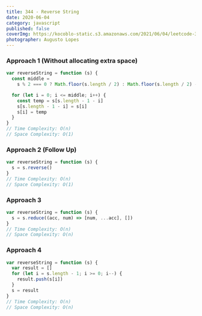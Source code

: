 ```yaml
---
title: 344 - Reverse String
date: 2020-06-04
category: javascript
published: false
coverImg: https://kocoblo-static.s3.amazonaws.com/2021/06/04/leetcode-344/cover-img.jpg
photographer: Augusto Lopes
---
```


### Approach 1 (Without allocating extra space)

```js
var reverseString = function (s) {
  const middle =
    s % 2 === 0 ? Math.floor(s.length / 2) : Math.floor(s.length / 2) - 1

  for (let i = 0; i <= middle; i++) {
    const temp = s[s.length - 1 - i]
    s[s.length - 1 - i] = s[i]
    s[i] = temp
  }
}
// Time Complexity: O(n)
// Space Complexity: O(1)
```

### Approach 2 (Follow Up)

```js
var reverseString = function (s) {
  s = s.reverse()
}
// Time Complexity: O(n)
// Space Complexity: O(1)
```

### Approach 3

```js
var reverseString = function (s) {
  s = s.reduce((acc, num) => [num, ...acc], [])
}
// Time Complexity: O(n)
// Space Complexity: O(n)
```

### Approach 4

```js
var reverseString = function (s) {
  var result = []
  for (let i = s.length - 1; i >= 0; i--) {
    result.push(s[i])
  }
  s = result
}
// Time Complexity: O(n)
// Space Complexity: O(n)
```
